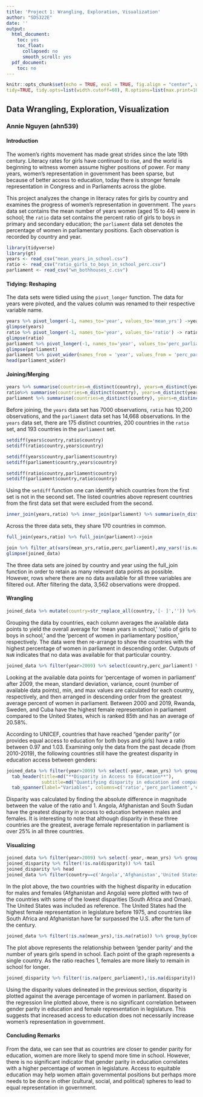 ```yaml
---
title: 'Project 1: Wrangling, Exploration, Visualization'
author: "SDS322E"
date: ''
output:
  html_document:
    toc: yes
    toc_float:
      collapsed: no
      smooth_scroll: yes
  pdf_document:
    toc: no
---
```


```r
knitr::opts_chunk$set(echo = TRUE, eval = TRUE, fig.align = "center", warning = F, message = F,
tidy=TRUE, tidy.opts=list(width.cutoff=60), R.options=list(max.print=100))
```

## Data Wrangling, Exploration, Visualization

### Annie Nguyen (ahn539)

#### Introduction 

The women's rights movement has made great strides since the late 19th century. Literacy rates for girls have continued to rise, and the world is  beginning to witness women assume higher positions of power. For many years, women's representation in government has been sparse, but because of better access to education, today there is stronger female representation in Congress and in Parliaments across the globe. 

This project analyzes the change in literacy rates for girls by country and examines the progress of women's representation in government. The `years` data set contains the mean number of years women (aged 15 to 44) were in school; the `ratio` data set contains the percent ratio of girls to boys in primary and secondary education; the `parliament` data set denotes the percentage of women in parliamentary positions. Each observation is recorded by country and year.

```R
library(tidyverse)
library(gt)
years <- read_csv("mean_years_in_school.csv")
ratio <- read_csv("ratio_girls_to_boys_in_school_perc.csv")
parliament <- read_csv("wn_bothhouses_c.csv")
```

#### Tidying: Reshaping

The data sets were tidied using the `pivot_longer` function. The data for years were pivoted, and the values column was renamed to their respective variable name.

```R
years %>% pivot_longer(-1, names_to='year', values_to='mean_yrs') ->years
glimpse(years)
ratio %>% pivot_longer(-1, names_to='year', values_to='ratio') -> ratio
glimpse(ratio)
parliament %>% pivot_longer(-1, names_to='year', values_to='perc_parliament') -> parliament
glimpse(parliament)
parliament %>% pivot_wider(names_from = 'year', values_from = 'perc_parliament') -> parliament_wider
head(parliament_wider)
```

    
#### Joining/Merging

```R
years %>% summarise(countries=n_distinct(country), years=n_distinct(year))
ratio%>% summarise(countries=n_distinct(country), years=n_distinct(year))
parliament %>% summarise(countries=n_distinct(country), years=n_distinct(year))
```
Before joining, the `years` data set has 7000 observations, `ratio` has 10,200 observations, and the `parliament` data set has 14,668 observations. In the `years` data set, there are 175 distinct countries, 200 countries in the `ratio` set, and 193 countries in the `parliament` set. 

```R
setdiff(years$country,ratio$country)
setdiff(ratio$country,years$country)

setdiff(years$country,parliament$country)
setdiff(parliament$country,years$country)

setdiff(ratio$country,parliament$country)
setdiff(parliament$country,ratio$country)
```
Using the `setdiff` function one can identify which countries from the first set is not in the second set. The listed countries above represent countries from the first data set that were excluded from the second. 

```R
inner_join(years,ratio) %>% inner_join(parliament) %>% summarise(n_distinct(country))
```
Across the three data sets, they share 170 countries in common.

```R
full_join(years,ratio) %>% full_join(parliament)->join

join %>% filter_at(vars(mean_yrs,ratio,perc_parliament),any_vars(!is.na(.))) -> joined_data
glimpse(joined_data)
```

The three data sets are joined by country and year using the full_join function in order to retain as many relevant data points as possible. However, rows where there are no data available for all three variables are filtered out. After filtering the data, 3,562 observations were dropped.

####  Wrangling

```R
joined_data %>% mutate(country=str_replace_all(country,'[- ]','')) %>% select(-year) %>% group_by(country) %>% summarise_all(function(x) mean(x,na.rm = T)) %>% arrange(-perc_parliament)
```

Grouping the data by countries, each column averages the available data points to yield the overall average for 'mean years in school,' 'ratio of girls to boys in school,' and the 'percent of women in parliamentary position,' respectively. The data were then re-arrange to show the countries with the highest percentage of women in parliament in descending order. Outputs of `NaN` indicates that no data was available for that particular country.

```R
joined_data %>% filter(year>2009) %>% select(country,perc_parliament) %>% group_by(country) %>% na.omit %>% summarise(avg_perc=mean(perc_parliament),sd=sd(perc_parliament), var=var(perc_parliament), count=n(),min=min(perc_parliament),max=max(perc_parliament)) %>% arrange(-avg_perc) 
```
Looking at the available data points for 'percentage of women in parliament' after 2009, the mean, standard deviation, variance, count (number of available data points), min, and max values are calculated for each country, respectively, and then arranged in descending order from the greatest average percent of women in parliament. Between 2000 and 2019, Rwanda, Sweden, and Cuba have the highest female representation in parliament compared to the United States, which is ranked 85th and has an average of 20.58%.

According to UNICEF, countries that have reached "gender parity" (or provides equal access to education for both boys and girls) have a ratio between 0.97 and 1.03. Examining only the data from the past decade (from 2010-2019), the following countries still have the greatest disparity in education access between genders:

```R
joined_data %>% filter(year>2009) %>% select(-year,-mean_yrs) %>% group_by(country) %>% summarise_all(function(x) mean(x,na.rm = T))%>% mutate(disparity=abs(ratio-1), parity_achieved = if_else(ratio<0.97|ratio>1.03,'False','True')) %>% arrange(-disparity) %>% head %>% gt %>% 
  tab_header(title=md("**Disparity in Access to Education**"),
             subtitle=md("Quantifying disparity in education and comparing to % of women in parliament")) %>%
  tab_spanner(label="Variables", columns=c('ratio','perc_parliament','disparity'))
```
Disparity was calculated by finding the absolute difference in magnitude between the value of the ratio and 1. Angola, Afghanistan and South Sudan have the greatest disparity in access to education between males and females. It is interesting to note that although disparity in these three countries are the greatest, average female representation in parliament is over 25% in all three countries.

#### Visualizing

```R
joined_data %>% filter(year>2009) %>% select(-year,-mean_yrs) %>% group_by(country) %>% summarise_all(function(x) mean(x,na.rm = T)) %>% mutate(disparity=abs(ratio-1)) %>% arrange(-disparity) -> joined_disparity
joined_disparity %>% filter(!is.na(disparity)) %>% tail
joined_disparity %>% head
joined_data %>% filter(country==c('Angola','Afghanistan','United States','South Africa','Oman'))  %>% ggplot(aes(x=year,y=perc_parliament,color=country,group=country)) +geom_point()+ geom_line()+theme(axis.text.x = element_text(angle = 90))+scale_x_discrete(breaks=c(1950,1960,1970,1980,1990,2000,2010,2019)) +labs(title = 'Year vs. % women in parliament') +xlab('Year') +ylab('% women in parliament')
```

In the plot above, the two countries with the highest disparity in education for males and females (Afghanistan and Angola) were plotted with two of the countries with some of the lowest disparities (South Africa and Oman). The United States was included as reference. The United States had the highest female representation in legislature before 1975, and countries like South Africa and Afghanistan have far surpassed the U.S. after the turn of the century.

```R
joined_data %>% filter(!is.na(mean_yrs),!is.na(ratio)) %>% group_by(country) %>% summarise(yrs_in_school=mean(mean_yrs), avg_ratio=mean(ratio)) %>% ggplot(aes(x=yrs_in_school,y=avg_ratio)) + geom_point() +geom_smooth(method='loess')+labs(title = 'Years in School vs. Ratio of Girls to Boys in School') +xlab('Years in School') +ylab('ratio of girls to boys')
```

The plot above represents the relationship between 'gender parity' and the number of years girls spend in school. Each point of the graph represents a single country. As the ratio reaches 1, females are more likely to remain in school for longer.

```R
joined_disparity %>% filter(!is.na(perc_parliament),!is.na(disparity)) %>% group_by(country) %>% summarise(avg_perc=mean(perc_parliament), avg_disparity=mean(disparity)) %>% ggplot(aes(x=avg_disparity,y=avg_perc)) + geom_point() +geom_smooth(method=lm)+scale_y_continuous(breaks = c(0,10,20,30,40,50))+labs(title = 'Gender Disparity in Education vs. Female Representation in Parliament') +xlab('disparity') +ylab('% of women in parliament')
```

Using the disparity values delineated in the previous section, disparity is plotted against the average percentage of women in parliament. Based on the regression line plotted above, there is no significant correlation between gender parity in education and female representation in legislature. This suggests that increased access to education does not necessarily increase women's representation in government. 


#### Concluding Remarks

From the data, we can see that as countries are closer to gender parity for education, women are more likely to spend more time in school. However, there is no significant indicator that gender parity in education correlates with a higher percentage of women in legislature. Access to equitable education may help women attain governmental positions but perhaps more needs to be done in other (cultural, social, and political) spheres to lead to equal representation in government.




